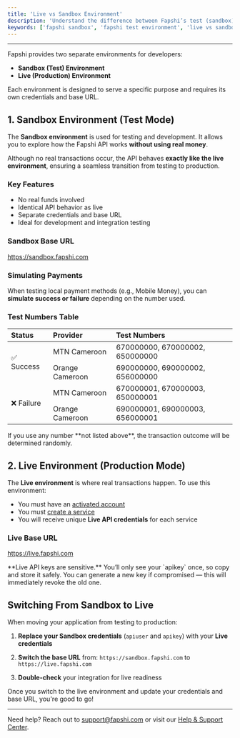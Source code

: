 ---
title: 'Live vs Sandbox Environment'
description: 'Understand the difference between Fapshi’s test (sandbox) and live environments, and how to switch between them securely.'
keywords: ['fapshi sandbox', 'fapshi test environment', 'live vs sandbox', 'fapshi api testing', 'sandbox numbers', 'simulate payment']
---

---

Fapshi provides two separate environments for developers:

- **Sandbox (Test) Environment**
- **Live (Production) Environment**

Each environment is designed to serve a specific purpose and requires its own credentials and base URL.

## 1. Sandbox Environment (Test Mode)

The **Sandbox environment** is used for testing and development. It allows you to explore how the Fapshi API works **without using real money**.

Although no real transactions occur, the API behaves **exactly like the live environment**, ensuring a seamless transition from testing to production.

### Key Features

- No real funds involved
- Identical API behavior as live
- Separate credentials and base URL
- Ideal for development and integration testing

### Sandbox Base URL

https://sandbox.fapshi.com


### Simulating Payments

When testing local payment methods (e.g., Mobile Money), you can **simulate success or failure** depending on the number used.

### Test Numbers Table

<table>
  <thead>
    <tr>
      <th align="left">Status</th>
      <th align="left">Provider</th>
      <th align="left">Test Numbers</th>
    </tr>
  </thead>
  <tbody>
    <tr>
      <td rowspan="2">✅ Success</td>
      <td>MTN Cameroon</td>
      <td>670000000, 670000002, 650000000</td>
    </tr>
    <tr>
      <td>Orange Cameroon</td>
      <td>690000000, 690000002, 656000000</td>
    </tr>
    <tr>
      <td rowspan="2">❌ Failure</td>
      <td>MTN Cameroon</td>
      <td>670000001, 670000003, 650000001</td>
    </tr>
    <tr>
      <td>Orange Cameroon</td>
      <td>690000001, 690000003, 656000001</td>
    </tr>
  </tbody>
</table>



<Note>
If you use any number **not listed above**, the transaction outcome will be determined randomly.
</Note>

## 2. Live Environment (Production Mode)

The **Live environment** is where real transactions happen. To use this environment:

- You must have an [activated account](/en/guides/getting-started/activate-account)
- You must [create a service](/en/api-reference/create-a-service)
- You will receive unique **Live API credentials** for each service

### Live Base URL

https://live.fapshi.com


<Warning>
**Live API keys are sensitive.** You’ll only see your `apikey` once, so copy and store it safely. You can generate a new key if compromised — this will immediately revoke the old one.
</Warning>

## Switching From Sandbox to Live

When moving your application from testing to production:

1. **Replace your Sandbox credentials** (`apiuser` and `apikey`) with your **Live credentials**
2. **Switch the base URL** from: `https://sandbox.fapshi.com` to `https://live.fapshi.com`

3. **Double-check** your integration for live readiness

<Tip>
Once you switch to the live environment and update your credentials and base URL, you're good to go!
</Tip>

---

Need help? Reach out to [support@fapshi.com](mailto:support@fapshi.com) or visit our [Help & Support Center](https://fapshi.com/en/help-and-support).
